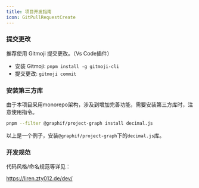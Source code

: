 ```yaml
---
title: 项目开发指南
icon: GitPullRequestCreate
---
```


### 提交更改

推荐使用 Gitmoji 提交更改。（Vs Code插件）

- 安装 Gitmoji: `pnpm install -g gitmoji-cli`
- 提交更改: `gitmoji commit`

### 安装第三方库

由于本项目采用monorepo架构，涉及到增加完善功能，需要安装第三方库时，注意使用指令。

```sh
pnpm --filter @graphif/project-graph install decimal.js
```

以上是一个例子，安装`@graphif/project-graph`下的`decimal.js`库。

### 开发规范

代码风格/命名规范等详见：

https://liren.zty012.de/dev/
